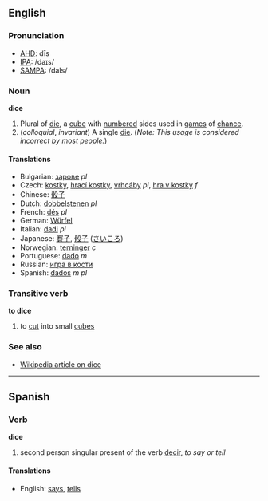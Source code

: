 ==English==

===Pronunciation===
*[[w:AHD|AHD]]: dīs
*[[w:IPA|IPA]]: /daɪs/
*[[w:SAMPA|SAMPA]]: /daIs/

===Noun===
'''dice'''

# Plural of [[die]], a [[cube]] with [[number]]ed sides used in [[games]] of [[chance]].
# (''colloquial'', ''invariant'') A single [[die]]. (''Note: This usage is considered incorrect by most people.'')

====Translations====
*Bulgarian: [[зарове]] ''pl''
*Czech: [[kostky]], [[hrací kostky]], [[vrhcáby]] ''pl'', [[hra v kostky]] ''f''
*Chinese: [[骰子]]
*Dutch: [[dobbelstenen]] ''pl''
*French: [[dés]] ''pl''
*German: [[Würfel]]
*Italian: [[dadi]] ''pl''
*Japanese: [[賽子]], [[骰子]] ([[さいころ]])
*Norwegian: [[terninger]] ''c''
*Portuguese: [[dado]] ''m''
*Russian: [[игра в кости]]
*Spanish: [[dados]] ''m pl''

===Transitive verb===
'''to dice'''

# to [[cut]] into small [[cube]]s

===See also===

*[[w:dice|Wikipedia article on dice]]

----

==Spanish==

===Verb===
'''dice'''

# second person singular present of the verb [[decir]], ''to say or tell''

====Translations====
*English: [[says]], [[tells]]